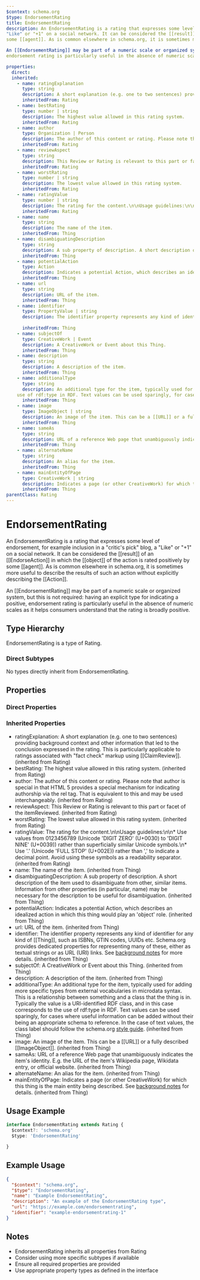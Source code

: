 ```yaml
---
$context: schema.org
$type: EndorsementRating
title: EndorsementRating
description: An EndorsementRating is a rating that expresses some level of endorsement, for example inclusion in a "critic's pick" blog, a
"Like" or "+1" on a social network. It can be considered the [[result]] of an [[EndorseAction]] in which the [[object]] of the action is rated positively by
some [[agent]]. As is common elsewhere in schema.org, it is sometimes more useful to describe the results of such an action without explicitly describing the [[Action]].

An [[EndorsementRating]] may be part of a numeric scale or organized system, but this is not required: having an explicit type for indicating a positive,
endorsement rating is particularly useful in the absence of numeric scales as it helps consumers understand that the rating is broadly positive.

properties:
  direct:
  inherited:
    - name: ratingExplanation
      type: string
      description: A short explanation (e.g. one to two sentences) providing background context and other information that led to the conclusion expressed in the rating. This is particularly applicable to ratings associated with "fact check" markup using [[ClaimReview]].
      inheritedFrom: Rating
    - name: bestRating
      type: number | string
      description: The highest value allowed in this rating system.
      inheritedFrom: Rating
    - name: author
      type: Organization | Person
      description: The author of this content or rating. Please note that author is special in that HTML 5 provides a special mechanism for indicating authorship via the rel tag. That is equivalent to this and may be used interchangeably.
      inheritedFrom: Rating
    - name: reviewAspect
      type: string
      description: This Review or Rating is relevant to this part or facet of the itemReviewed.
      inheritedFrom: Rating
    - name: worstRating
      type: number | string
      description: The lowest value allowed in this rating system.
      inheritedFrom: Rating
    - name: ratingValue
      type: number | string
      description: The rating for the content.\n\nUsage guidelines:\n\n* Use values from 0123456789 (Unicode 'DIGIT ZERO' (U+0030) to 'DIGIT NINE' (U+0039)) rather than superficially similar Unicode symbols.\n* Use '.' (Unicode 'FULL STOP' (U+002E)) rather than ',' to indicate a decimal point. Avoid using these symbols as a readability separator.
      inheritedFrom: Rating
    - name: name
      type: string
      description: The name of the item.
      inheritedFrom: Thing
    - name: disambiguatingDescription
      type: string
      description: A sub property of description. A short description of the item used to disambiguate from other, similar items. Information from other properties (in particular, name) may be necessary for the description to be useful for disambiguation.
      inheritedFrom: Thing
    - name: potentialAction
      type: Action
      description: Indicates a potential Action, which describes an idealized action in which this thing would play an 'object' role.
      inheritedFrom: Thing
    - name: url
      type: string
      description: URL of the item.
      inheritedFrom: Thing
    - name: identifier
      type: PropertyValue | string
      description: The identifier property represents any kind of identifier for any kind of [[Thing]], such as ISBNs, GTIN codes, UUIDs etc. Schema.org provides dedicated properties for representing many of these, either as textual strings or as URL (URI) links. See [background notes](/docs/datamodel.html#identifierBg) for more details.
        
      inheritedFrom: Thing
    - name: subjectOf
      type: CreativeWork | Event
      description: A CreativeWork or Event about this Thing.
      inheritedFrom: Thing
    - name: description
      type: string
      description: A description of the item.
      inheritedFrom: Thing
    - name: additionalType
      type: string
      description: An additional type for the item, typically used for adding more specific types from external vocabularies in microdata syntax. This is a relationship between something and a class that the thing is in. Typically the value is a URI-identified RDF class, and in this case corresponds to the
    use of rdf:type in RDF. Text values can be used sparingly, for cases where useful information can be added without their being an appropriate schema to reference. In the case of text values, the class label should follow the schema.org <a href="https://schema.org/docs/styleguide.html">style guide</a>.
      inheritedFrom: Thing
    - name: image
      type: ImageObject | string
      description: An image of the item. This can be a [[URL]] or a fully described [[ImageObject]].
      inheritedFrom: Thing
    - name: sameAs
      type: string
      description: URL of a reference Web page that unambiguously indicates the item's identity. E.g. the URL of the item's Wikipedia page, Wikidata entry, or official website.
      inheritedFrom: Thing
    - name: alternateName
      type: string
      description: An alias for the item.
      inheritedFrom: Thing
    - name: mainEntityOfPage
      type: CreativeWork | string
      description: Indicates a page (or other CreativeWork) for which this thing is the main entity being described. See [background notes](/docs/datamodel.html#mainEntityBackground) for details.
      inheritedFrom: Thing
parentClass: Rating
---
```

# EndorsementRating

An EndorsementRating is a rating that expresses some level of endorsement, for example inclusion in a "critic's pick" blog, a
"Like" or "+1" on a social network. It can be considered the [[result]] of an [[EndorseAction]] in which the [[object]] of the action is rated positively by
some [[agent]]. As is common elsewhere in schema.org, it is sometimes more useful to describe the results of such an action without explicitly describing the [[Action]].

An [[EndorsementRating]] may be part of a numeric scale or organized system, but this is not required: having an explicit type for indicating a positive,
endorsement rating is particularly useful in the absence of numeric scales as it helps consumers understand that the rating is broadly positive.


## Type Hierarchy

EndorsementRating is a type of Rating.

### Direct Subtypes

No types directly inherit from EndorsementRating.

## Properties

### Direct Properties



### Inherited Properties

- ratingExplanation: A short explanation (e.g. one to two sentences) providing background context and other information that led to the conclusion expressed in the rating. This is particularly applicable to ratings associated with "fact check" markup using [[ClaimReview]]. (inherited from Rating)
- bestRating: The highest value allowed in this rating system. (inherited from Rating)
- author: The author of this content or rating. Please note that author is special in that HTML 5 provides a special mechanism for indicating authorship via the rel tag. That is equivalent to this and may be used interchangeably. (inherited from Rating)
- reviewAspect: This Review or Rating is relevant to this part or facet of the itemReviewed. (inherited from Rating)
- worstRating: The lowest value allowed in this rating system. (inherited from Rating)
- ratingValue: The rating for the content.\n\nUsage guidelines:\n\n* Use values from 0123456789 (Unicode 'DIGIT ZERO' (U+0030) to 'DIGIT NINE' (U+0039)) rather than superficially similar Unicode symbols.\n* Use '.' (Unicode 'FULL STOP' (U+002E)) rather than ',' to indicate a decimal point. Avoid using these symbols as a readability separator. (inherited from Rating)
- name: The name of the item. (inherited from Thing)
- disambiguatingDescription: A sub property of description. A short description of the item used to disambiguate from other, similar items. Information from other properties (in particular, name) may be necessary for the description to be useful for disambiguation. (inherited from Thing)
- potentialAction: Indicates a potential Action, which describes an idealized action in which this thing would play an 'object' role. (inherited from Thing)
- url: URL of the item. (inherited from Thing)
- identifier: The identifier property represents any kind of identifier for any kind of [[Thing]], such as ISBNs, GTIN codes, UUIDs etc. Schema.org provides dedicated properties for representing many of these, either as textual strings or as URL (URI) links. See [background notes](/docs/datamodel.html#identifierBg) for more details.
         (inherited from Thing)
- subjectOf: A CreativeWork or Event about this Thing. (inherited from Thing)
- description: A description of the item. (inherited from Thing)
- additionalType: An additional type for the item, typically used for adding more specific types from external vocabularies in microdata syntax. This is a relationship between something and a class that the thing is in. Typically the value is a URI-identified RDF class, and in this case corresponds to the
    use of rdf:type in RDF. Text values can be used sparingly, for cases where useful information can be added without their being an appropriate schema to reference. In the case of text values, the class label should follow the schema.org <a href="https://schema.org/docs/styleguide.html">style guide</a>. (inherited from Thing)
- image: An image of the item. This can be a [[URL]] or a fully described [[ImageObject]]. (inherited from Thing)
- sameAs: URL of a reference Web page that unambiguously indicates the item's identity. E.g. the URL of the item's Wikipedia page, Wikidata entry, or official website. (inherited from Thing)
- alternateName: An alias for the item. (inherited from Thing)
- mainEntityOfPage: Indicates a page (or other CreativeWork) for which this thing is the main entity being described. See [background notes](/docs/datamodel.html#mainEntityBackground) for details. (inherited from Thing)

## Usage Example

```typescript
interface EndorsementRating extends Rating {
  $context?: 'schema.org'
  $type: 'EndorsementRating'

}
```

## Example Usage

```json
{
  "$context": "schema.org",
  "$type": "EndorsementRating",
  "name": "Example EndorsementRating",
  "description": "An example of the EndorsementRating type",
  "url": "https://example.com/endorsementrating",
  "identifier": "example-endorsementrating-1"
}
```

## Notes

- EndorsementRating inherits all properties from Rating
- Consider using more specific subtypes if available
- Ensure all required properties are provided
- Use appropriate property types as defined in the interface